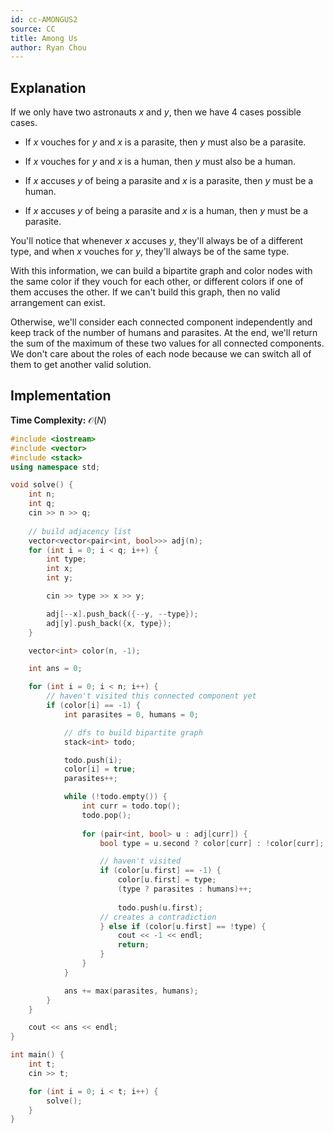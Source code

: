 ```yaml
---
id: cc-AMONGUS2
source: CC
title: Among Us
author: Ryan Chou
---
```


## Explanation
If we only have two astronauts $x$ and $y$, then we have 4 cases possible cases. 

* If $x$ vouches for $y$ and $x$ is a parasite, then $y$ must also be a parasite.

* If $x$ vouches for $y$ and $x$ is a human, then $y$ must also be a human.

* If $x$ accuses $y$ of being a parasite and $x$ is a parasite, then $y$ must be a human.

* If $x$ accuses $y$ of being a parasite and $x$ is a human, then $y$ must be a parasite.

You'll notice that whenever $x$ accuses $y$, they'll always be of a different type, and when $x$ vouches for $y$, they'll always be of the same type.

With this information, we can build a bipartite graph and color nodes with the same color if they vouch for each other, or different colors if one of them accuses the other. If we can't build this graph, then no valid arrangement can exist.

Otherwise, we'll consider each connected component independently and keep track of the number of humans and parasites. At the end, we'll return the sum of the maximum of these two values for all connected components. We don't care about the roles of each node because we can switch all of them to get another valid solution.

## Implementation
**Time Complexity:** $\mathcal{O}(N)$

<LanguageSection>
<CPPSection>

```cpp
#include <iostream>
#include <vector>
#include <stack>
using namespace std;

void solve() {
	int n;
	int q;
	cin >> n >> q;
	
	// build adjacency list
	vector<vector<pair<int, bool>>> adj(n);
	for (int i = 0; i < q; i++) {
		int type;
		int x;
		int y;

		cin >> type >> x >> y;

		adj[--x].push_back({--y, --type});
		adj[y].push_back({x, type});
	}

	vector<int> color(n, -1);

	int ans = 0;

	for (int i = 0; i < n; i++) {
		// haven't visited this connected component yet
		if (color[i] == -1) {
			int parasites = 0, humans = 0;

			// dfs to build bipartite graph
			stack<int> todo;

			todo.push(i);
			color[i] = true;
			parasites++;

			while (!todo.empty()) {
				int curr = todo.top();
				todo.pop();
				
				for (pair<int, bool> u : adj[curr]) {
					bool type = u.second ? color[curr] : !color[curr];

					// haven't visited
					if (color[u.first] == -1) {
						color[u.first] = type;
						(type ? parasites : humans)++;
						
						todo.push(u.first);
					// creates a contradiction
					} else if (color[u.first] == !type) {
						cout << -1 << endl;
						return;
					}
				}
			}

			ans += max(parasites, humans);
		}
	}

	cout << ans << endl;
}

int main() {
	int t;
	cin >> t;

	for (int i = 0; i < t; i++) {
		solve();
	}
}
```
</CPPSection>
</LanguageSection>
